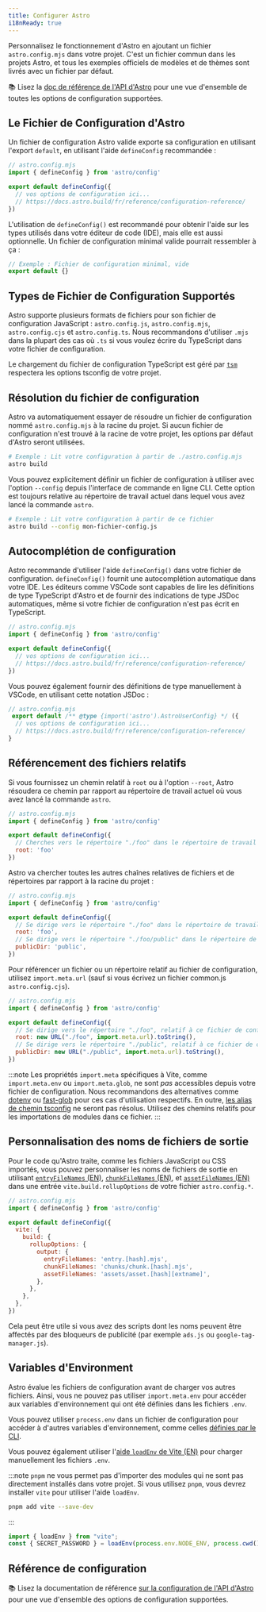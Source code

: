 ```yaml
---
title: Configurer Astro
i18nReady: true
---
```


Personnalisez le fonctionnement d'Astro en ajoutant un fichier `astro.config.mjs` dans votre projet. C'est un fichier commun dans les projets Astro, et tous les exemples officiels de modèles et de thèmes sont livrés avec un fichier par défaut.

📚 Lisez la [doc de référence de l'API d'Astro](/fr/reference/configuration-reference/) pour une vue d'ensemble de toutes les options de configuration supportées.
## Le Fichier de Configuration d'Astro

Un fichier de configuration Astro valide exporte sa configuration en utilisant l'export `default`, en utilisant l'aide `defineConfig` recommandée :

```js
// astro.config.mjs
import { defineConfig } from 'astro/config'

export default defineConfig({
  // vos options de configuration ici...
  // https://docs.astro.build/fr/reference/configuration-reference/
})
```

L'utilisation de `defineConfig()` est recommandé pour obtenir l'aide sur les types utilisés dans votre éditeur de code (IDE), mais elle est aussi optionnelle. Un fichier de configuration minimal valide pourrait ressembler à ça :

```js
// Exemple : Fichier de configuration minimal, vide
export default {}
```

## Types de Fichier de Configuration Supportés

Astro supporte plusieurs formats de fichiers pour son fichier de configuration JavaScript : `astro.config.js`, `astro.config.mjs`, `astro.config.cjs` et `astro.config.ts`. Nous recommandons d'utiliser `.mjs` dans la plupart des cas où `.ts` si vous voulez écrire du TypeScript dans votre fichier de configuration.

Le chargement du fichier de configuration TypeScript est géré par [`tsm`](https://github.com/lukeed/tsm) respectera les options tsconfig de votre projet.
## Résolution du fichier de configuration

Astro va automatiquement essayer de résoudre un fichier de configuration nommé `astro.config.mjs` à la racine du projet. Si aucun fichier de configuration n'est trouvé à la racine de votre projet, les options par défaut d'Astro seront utilisées.

```bash
# Exemple : Lit votre configuration à partir de ./astro.config.mjs
astro build
```

Vous pouvez explicitement définir un fichier de configuration à utiliser avec l'option `--config` depuis l'interface de commande en ligne CLI. Cette option est toujours relative au répertoire de travail actuel dans lequel vous avez lancé la commande `astro`.

```bash
# Exemple : Lit votre configuration à partir de ce fichier
astro build --config mon-fichier-config.js
```

## Autocomplétion de configuration

Astro recommande d'utiliser l'aide `defineConfig()` dans votre fichier de configuration. `defineConfig()` fournit une autocomplétion automatique dans votre IDE. Les éditeurs comme VSCode sont capables de lire les définitions de type TypeScript d'Astro et de fournir des indications de type JSDoc automatiques, même si votre fichier de configuration n'est pas écrit en TypeScript.

```js
// astro.config.mjs
import { defineConfig } from 'astro/config'

export default defineConfig({
  // vos options de configuration ici...
  // https://docs.astro.build/fr/reference/configuration-reference/
})
```

Vous pouvez également fournir des définitions de type manuellement à VSCode, en utilisant cette notation JSDoc :

```js
// astro.config.mjs
 export default /** @type {import('astro').AstroUserConfig} */ ({
  // vos options de configuration ici...
  // https://docs.astro.build/fr/reference/configuration-reference/
}
```

## Référencement des fichiers relatifs

Si vous fournissez un chemin relatif à `root` ou à l'option `--root`, Astro résoudera ce chemin par rapport au répertoire de travail actuel où vous avez lancé la commande `astro`.

```js
// astro.config.mjs
import { defineConfig } from 'astro/config'

export default defineConfig({
  // Cherches vers le répertoire "./foo" dans le répertoire de travail actuel
  root: 'foo'
})
```

Astro va chercher toutes les autres chaînes relatives de fichiers et de répertoires par rapport à la racine du projet :

```js
// astro.config.mjs
import { defineConfig } from 'astro/config'

export default defineConfig({
  // Se dirige vers le répertoire "./foo" dans le répertoire de travail actuel
  root: 'foo',
  // Se dirige vers le répertoire "./foo/public" dans le répertoire de travail actuel
  publicDir: 'public',
})
```

Pour référencer un fichier ou un répertoire relatif au fichier de configuration, utilisez `import.meta.url` (sauf si vous écrivez un fichier common.js `astro.config.cjs`).

```js "import.meta.url"
// astro.config.mjs
import { defineConfig } from 'astro/config'

export default defineConfig({
  // Se dirige vers le répertoire "./foo", relatif à ce fichier de configuration
  root: new URL("./foo", import.meta.url).toString(),
  // Se dirige vers le répertoire "./public", relatif à ce fichier de configuration
  publicDir: new URL("./public", import.meta.url).toString(),
})
```

:::note
Les propriétés `import.meta` spécifiques à Vite, comme `import.meta.env` ou `import.meta.glob`, ne sont _pas_ accessibles depuis votre fichier de configuration. Nous recommandons des alternatives comme [dotenv](https://github.com/motdotla/dotenv) ou [fast-glob](https://github.com/mrmlnc/fast-glob) pour ces cas d'utilisation respectifs. En outre, [les alias de chemin tsconfig](https://www.typescriptlang.org/tsconfig#paths) ne seront pas résolus. Utilisez des chemins relatifs pour les importations de modules dans ce fichier.
:::

## Personnalisation des noms de fichiers de sortie

Pour le code qu'Astro traite, comme les fichiers JavaScript ou CSS importés, vous pouvez personnaliser les noms de fichiers de sortie en utilisant [`entryFileNames` (EN)](https://rollupjs.org/guide/en/#outputentryfilenames), [`chunkFileNames` (EN)](https://rollupjs.org/guide/en/#outputchunkfilenames), et [`assetFileNames` (EN)](https://rollupjs.org/guide/en/#outputassetfilenames) dans une entrée `vite.build.rollupOptions` de votre fichier  `astro.config.*`.

```js ins={9-11}
// astro.config.mjs
import { defineConfig } from 'astro/config'

export default defineConfig({
  vite: {
    build: {
      rollupOptions: {
        output: {
          entryFileNames: 'entry.[hash].mjs',
          chunkFileNames: 'chunks/chunk.[hash].mjs',
          assetFileNames: 'assets/asset.[hash][extname]',
        },
      },
    },
  },
})
```

Cela peut être utile si vous avez des scripts dont les noms peuvent être affectés par des bloqueurs de publicité (par exemple `ads.js` ou `google-tag-manager.js`).

## Variables d'Environment
Astro évalue les fichiers de configuration avant de charger vos autres fichiers. Ainsi, vous ne pouvez pas utiliser `import.meta.env` pour accéder aux variables d'environnement qui ont été définies dans les fichiers `.env`. 

Vous pouvez utiliser `process.env` dans un fichier de configuration pour accéder à d'autres variables d'environnement, comme celles [définies par le CLI](/fr/guides/environment-variables/#utilisation-en-cli).

Vous pouvez également utiliser l'[aide `loadEnv` de Vite (EN)](https://main.vitejs.dev/config/#using-environment-variables-in-config) pour charger manuellement les fichiers `.env`.

:::note
`pnpm` ne vous permet pas d'importer des modules qui ne sont pas directement installés dans votre projet. Si vous utilisez `pnpm`, vous devrez installer `vite` pour utiliser l'aide `loadEnv`.
```sh
pnpm add vite --save-dev
```
:::

```js title="astro.config.mjs"
import { loadEnv } from "vite";
const { SECRET_PASSWORD } = loadEnv(process.env.NODE_ENV, process.cwd(), "");
```

## Référence de configuration

📚 Lisez la documentation de référence [sur la configuration de l'API d'Astro](/fr/reference/configuration-reference/) pour une vue d'ensemble des options de configuration supportées.

